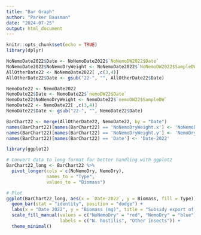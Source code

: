 ```yaml
---
title: "Bar Graph"
author: "Parker Bausman"
date: "2024-07-25"
output: html_document
---
```


```r
knitr::opts_chunk$set(echo = TRUE)
library(dplyr)
```

```r
NoNemoDate2022$Date <- NoNemoDate2022$`NoNemoDW2022$Date`
NoNemoDate2022$NoNemoDryWeight <- NoNemoDate2022$`NoNemoDW2022$SampleDW`
AllOtherDate22 <- NoNemoDate2022[ ,c(3,4)]
AllOtherDate22$Date <- gsub("22-", "", AllOtherDate22$Date)
```

```r
NemoDate22 <- NemoDate2022
NemoDate22$Date <- NemoDate22$`nemoDW22$Date`
NemoDate22$NoNemoDryWeight <- NemoDate22$`nemoDW22$SampleDW`
NemoDate22 <- NemoDate22[ ,c(3,4)]
NemoDate22$Date <- gsub("22-", "", NemoDate22$Date)
```

```r
BarChart22 <- merge(AllOtherDate22, NemoDate22, by = "Date")
names(BarChart22)[names(BarChart22) == 'NoNemoDryWeight.x'] <- 'NoNemoDry'
names(BarChart22)[names(BarChart22) == 'NoNemoDryWeight.y'] <- 'NemoDry'
names(BarChart22)[names(BarChart22) == 'Date'] <- 'Date-2022'
```


```r
library(ggplot2)

# Convert data to long format for better handling with ggplot2
BarChart22_long <- BarChart22 %>%
  pivot_longer(cols = c(NoNemoDry, NemoDry),
               names_to = "Type",
               values_to = "Biomass")

# Plot
ggplot(BarChart22_long, aes(x = `Date-2022`, y = Biomass, fill = Type)) + 
  geom_bar(stat = "identity", position = "dodge") +
  labs(x = "Date 2022", y = "Biomass (mg)", title = "Subsidy export of 7 sampled ponds") +
  scale_fill_manual(values = c("NoNemoDry" = "red", "NemoDry" = "blue"),
                    labels = c("N. hostilis", "Other insects")) +
  theme_minimal()

```



